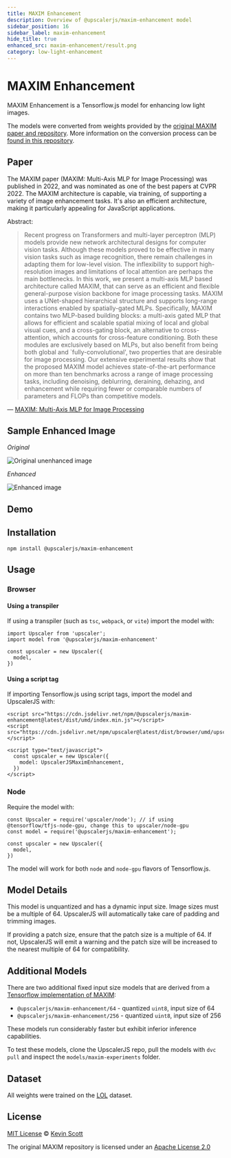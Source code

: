 ```yaml
---
title: MAXIM Enhancement
description: Overview of @upscalerjs/maxim-enhancement model
sidebar_position: 16
sidebar_label: maxim-enhancement
hide_title: true
enhanced_src: maxim-enhancement/result.png
category: low-light-enhancement
---
```



<ModelHeaderImage packageName="maxim-enhancement" unenhancedSrc="maxim-enhancement/fixture.png" enhancedSrc="maxim-enhancement/result.png" oversized />

# MAXIM Enhancement

<Badges packageName="maxim-enhancement" />

MAXIM Enhancement is a Tensorflow.js model for enhancing low light images.

The models were converted from weights provided by the [original MAXIM paper and repository](https://github.com/google-research/maxim). More information on the conversion process can be [found in this repository](https://github.com/upscalerjs/maxim).

## Paper

The MAXIM paper (MAXIM: Multi-Axis MLP for Image Processing) was published in 2022, and was nominated as one of the best papers at CVPR 2022. The MAXIM architecture is capable, via training, of supporting a variety of image enhancement tasks. It's also an efficient architecture, making it particularly appealing for JavaScript applications.

Abstract:

> Recent progress on Transformers and multi-layer perceptron (MLP) models provide new network architectural designs for computer vision tasks. Although these models proved to be effective in many vision tasks such as image recognition, there remain challenges in adapting them for low-level vision. The inflexibility to support high-resolution images and limitations of local attention are perhaps the main bottlenecks. In this work, we present a multi-axis MLP based architecture called MAXIM, that can serve as an efficient and flexible general-purpose vision backbone for image processing tasks. MAXIM uses a UNet-shaped hierarchical structure and supports long-range interactions enabled by spatially-gated MLPs. Specifically, MAXIM contains two MLP-based building blocks: a multi-axis gated MLP that allows for efficient and scalable spatial mixing of local and global visual cues, and a cross-gating block, an alternative to cross-attention, which accounts for cross-feature conditioning. Both these modules are exclusively based on MLPs, but also benefit from being both global and `fully-convolutional', two properties that are desirable for image processing. Our extensive experimental results show that the proposed MAXIM model achieves state-of-the-art performance on more than ten benchmarks across a range of image processing tasks, including denoising, deblurring, deraining, dehazing, and enhancement while requiring fewer or comparable numbers of parameters and FLOPs than competitive models.

&mdash; [MAXIM: Multi-Axis MLP for Image Processing](https://arxiv.org/abs/2201.02973)

## Sample Enhanced Image

_Original_

![Original unenhanced image](/assets/sample-images/maxim-enhancement/fixture.png)

_Enhanced_

![Enhanced image](/assets/sample-images/maxim-enhancement/result.png)

## Demo


<ModelExample model="maxim-enhancement" />


## Installation

```
npm install @upscalerjs/maxim-enhancement
```

## Usage

### Browser

#### Using a transpiler

If using a transpiler (such as `tsc`, `webpack`, or `vite`) import the model with:

```
import Upscaler from 'upscaler';
import model from '@upscalerjs/maxim-enhancement'

const upscaler = new Upscaler({
  model,
})
```

#### Using a script tag

If importing Tensorflow.js using script tags, import the model and UpscalerJS with:

```
<script src="https://cdn.jsdelivr.net/npm/@upscalerjs/maxim-enhancement@latest/dist/umd/index.min.js"></script>
<script src="https://cdn.jsdelivr.net/npm/upscaler@latest/dist/browser/umd/upscaler.min.js"></script>

<script type="text/javascript">
  const upscaler = new Upscaler({
    model: UpscalerJSMaximEnhancement,
  })
</script>
```

### Node

Require the model with:

```
const Upscaler = require('upscaler/node'); // if using @tensorflow/tfjs-node-gpu, change this to upscaler/node-gpu
const model = require('@upscalerjs/maxim-enhancement');

const upscaler = new Upscaler({
  model,
})
```

The model will work for both `node` and `node-gpu` flavors of Tensorflow.js.

## Model Details

This model is unquantized and has a dynamic input size. Image sizes must be a multiple of 64. UpscalerJS will automatically take care of padding and trimming images.

If providing a patch size, ensure that the patch size is a multiple of 64. If not, UpscalerJS will emit a warning and the patch size will be increased to the nearest multiple of 64 for compatibility.

## Additional Models

There are two additional fixed input size models that are derived from a [Tensorflow implementation of MAXIM](https://github.com/sayakpaul/maxim-tf):

- `@upscalerjs/maxim-enhancement/64` - quantized `uint8`, input size of 64
- `@upscalerjs/maxim-enhancement/256` - quantized `uint8`, input size of 256

These models run considerably faster but exhibit inferior inference capabilities.

To test these models, clone the UpscalerJS repo, pull the models with `dvc pull` and inspect the `models/maxim-experiments` folder. 

## Dataset
All weights were trained on the [LOL](https://paperswithcode.com/dataset/lol) dataset.

## License

[MIT License](https://oss.ninja/mit/developit/) © [Kevin Scott](https://thekevinscott.com)

The original MAXIM repository is licensed under an [Apache License 2.0](https://github.com/google-research/maxim/blob/main/LICENSE)
